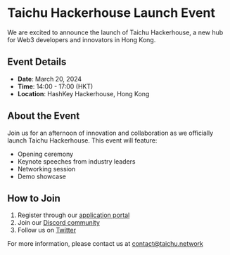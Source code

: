 # Taichu Hackerhouse Launch Event

We are excited to announce the launch of Taichu Hackerhouse, a new hub for Web3 developers and innovators in Hong Kong.

## Event Details

- **Date**: March 20, 2024
- **Time**: 14:00 - 17:00 (HKT)
- **Location**: HashKey Hackerhouse, Hong Kong

## About the Event

Join us for an afternoon of innovation and collaboration as we officially launch Taichu Hackerhouse. This event will feature:

- Opening ceremony
- Keynote speeches from industry leaders
- Networking session
- Demo showcase

## How to Join

1. Register through our [application portal](https://forms.taichu.network/launch-event)
2. Join our [Discord community](https://discord.gg/qvPkbrYY)
3. Follow us on [Twitter](https://x.com/HashKeyHSK)

For more information, please contact us at [contact@taichu.network](mailto:contact@taichu.network)